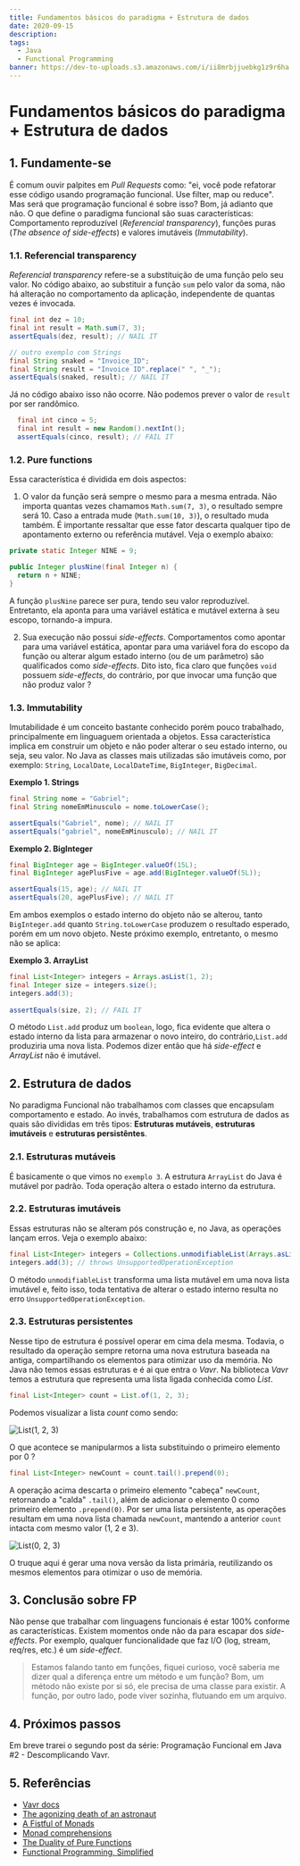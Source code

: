 ```yaml
---
title: Fundamentos básicos do paradigma + Estrutura de dados
date: 2020-09-15
description: 
tags:
  - Java
  - Functional Programming
banner: https://dev-to-uploads.s3.amazonaws.com/i/ii8mrbjjuebkg1z9r6ha.png
---
```


# Fundamentos básicos do paradigma + Estrutura de dados

## 1. Fundamente-se

É comum ouvir palpites em *Pull Requests* como: "ei, você pode refatorar esse código usando programação funcional. Use filter, map ou reduce". Mas será que programação funcional é sobre isso? Bom, já adianto que não. O que define o paradigma funcional são suas características: Comportamento reproduzível (*Referencial transparency*), funções puras (*The absence of side-effects*) e valores imutáveis (*Immutability*).

### 1.1. Referencial transparency

*Referencial transparency* refere-se a substituição de uma função pelo seu valor. No código abaixo, ao substituir a função `sum` pelo valor da soma, não há alteração no comportamento da aplicação, independente de quantas vezes é invocada.

```java
final int dez = 10;
final int result = Math.sum(7, 3);
assertEquals(dez, result); // NAIL IT

// outro exemplo com Strings
final String snaked = "Invoice_ID";
final String result = "Invoice ID".replace(" ", "_");
assertEquals(snaked, result); // NAIL IT
```

Já no código abaixo isso não ocorre. Não podemos prever o valor de `result` por ser randômico.

```java
  final int cinco = 5;
  final int result = new Random().nextInt();
  assertEquals(cinco, result); // FAIL IT
```

### 1.2. Pure functions

Essa característica é dividida em dois aspectos:

1. O valor da função será sempre o mesmo para a mesma entrada. Não importa quantas vezes chamamos `Math.sum(7, 3)`, o resultado sempre será 10. Caso a entrada mude (`Math.sum(10, 3)`), o resultado muda também. É importante ressaltar que esse fator descarta qualquer tipo de apontamento externo ou referência mutável. Veja o exemplo abaixo: 

```java
private static Integer NINE = 9;

public Integer plusNine(final Integer n) {
  return n + NINE;
}
```

A função `plusNine` parece ser pura, tendo seu valor reproduzível. Entretanto, ela aponta para uma variável estática e mutável externa à seu escopo, tornando-a impura.

2. Sua execução não possui *side-effects*. Comportamentos como apontar para uma variável estática, apontar para uma variável fora do escopo da função ou alterar algum estado interno (ou de um parâmetro) são qualificados como *side-effects*. Dito isto, fica claro que funções `void` possuem *side-effects*, do contrário, por que invocar uma função que não produz valor ?

### 1.3. Immutability

Imutabilidade é um conceito bastante conhecido porém pouco trabalhado, principalmente em linguaguem orientada a objetos. Essa característica implica em construir um objeto e não poder alterar o seu estado interno, ou seja, seu valor. No Java as classes mais utilizadas são imutáveis como, por exemplo: `String`, `LocalDate`, `LocalDateTime`, `BigInteger`, `BigDecimal`.

**Exemplo 1. Strings**
```java
final String nome = "Gabriel";
final String nomeEmMinusculo = nome.toLowerCase();

assertEquals("Gabriel", nome); // NAIL IT
assertEquals("gabriel", nomeEmMinusculo); // NAIL IT
```

**Exemplo 2. BigInteger**
```java
final BigInteger age = BigInteger.valueOf(15L);
final BigInteger agePlusFive = age.add(BigInteger.valueOf(5L));

assertEquals(15, age); // NAIL IT
assertEquals(20, agePlusFive); // NAIL IT
```

Em ambos exemplos o estado interno do objeto não se alterou, tanto `BigInteger.add` quanto `String.toLowerCase` 
produzem o resultado esperado, porém em um novo objeto. Neste próximo exemplo, entretanto, o mesmo não se aplica:

**Exemplo 3. ArrayList**
```java
final List<Integer> integers = Arrays.asList(1, 2);
final Integer size = integers.size();
integers.add(3);
        
assertEquals(size, 2); // FAIL IT
```

O método `List.add` produz um `boolean`, logo, fica evidente que altera o estado interno da lista para armazenar o novo inteiro, do contrário,`List.add` produziria uma nova lista. Podemos dizer então que há *side-effect* e *ArrayList* não é imutável.

## 2. Estrutura de dados

No paradigma Funcional não trabalhamos com classes que encapsulam comportamento e estado. Ao invés, trabalhamos com estrutura de dados as quais são divididas em três tipos: **Estruturas mutáveis**, **estruturas imutáveis** e **estruturas persistêntes**.

### 2.1. Estruturas mutáveis

É basicamente o que vimos no `exemplo 3`. A estrutura `ArrayList` do Java é mutável por padrão. Toda operação altera o estado interno da estrutura.

### 2.2. Estruturas imutáveis

Essas estruturas não se alteram pós construção e, no Java, as operações lançam erros. Veja o exemplo abaixo:

```java
final List<Integer> integers = Collections.unmodifiableList(Arrays.asList(1, 2));
integers.add(3); // throws UnsupportedOperationException
```

O método `unmodifiableList` transforma uma lista mutável em uma nova lista imutável e, feito isso, toda tentativa de alterar o estado interno resulta no erro `UnsupportedOperationException`.

### 2.3. Estruturas persistentes

Nesse tipo de estrutura é possível operar em cima dela mesma. Todavia, o resultado da operação sempre retorna uma nova estrutura baseada na antiga, compartilhando os elementos para otimizar uso da memória. No Java não temos essas estruturas e é ai que entra o *Vavr*. Na biblioteca *Vavr* temos a estrutura que representa uma lista ligada conhecida como *List*.

```java
final List<Integer> count = List.of(1, 2, 3);
```

Podemos visualizar a lista *count* como sendo:

![List(1, 2, 3)](https://dev-to-uploads.s3.amazonaws.com/i/4ovtdtaqwmretc4e1c7w.png)

O que acontece se manipularmos a lista substituindo o primeiro elemento por 0 ?

```java
final List<Integer> newCount = count.tail().prepend(0);
```

A operação acima descarta o primeiro elemento "cabeça" `newCount`, retornando a "calda" `.tail()`, além de adicionar o elemento 0 como primeiro elemento `.prepend(0)`. Por ser uma lista persistente, as operações resultam em uma nova lista chamada `newCount`, mantendo a anterior `count` intacta com mesmo valor (1, 2 e 3).

![List(0, 2, 3)](https://dev-to-uploads.s3.amazonaws.com/i/juerwnntfonm287m5373.png)

O truque aqui é gerar uma nova versão da lista primária, reutilizando os mesmos elementos para otimizar o uso de memória. 

## 3. Conclusão sobre FP

Não pense que trabalhar com linguagens funcionais é estar 100% conforme as características. Existem momentos onde não da para escapar dos *side-effects*. Por exemplo, qualquer funcionalidade que faz I/O (log, stream, req/res, etc.) é um *side-effect*.

> Estamos falando tanto em funções, fiquei curioso, você saberia me dizer qual a diferença entre um método e um função?
> Bom, um método não existe por si só, ele precisa de uma classe para existir. 
> A função, por outro lado, pode viver sozinha, flutuando em um arquivo.

## 4. Próximos passos
Em breve trarei o segundo post da série: Programação Funcional em Java #2 - Descomplicando Vavr.

## 5. Referências
- [Vavr docs](https://www.vavr.io/vavr-docs/)
- [The agonizing death of an astronaut](http://blog.vavr.io/the-agonizing-death-of-an-astronaut/)
- [A Fistful of Monads](http://learnyouahaskell.com/a-fistful-of-monads)
- [Monad comprehensions](https://arrow-kt.io/docs/patterns/monad_comprehensions/)
- [The Duality of Pure Functions](https://nofluffjuststuff.com/magazine/2016/11/the_duality_of_pure_functions)
- [Functional Programming, Simplified](https://alvinalexander.com/scala/functional-programming-simplified-book/)